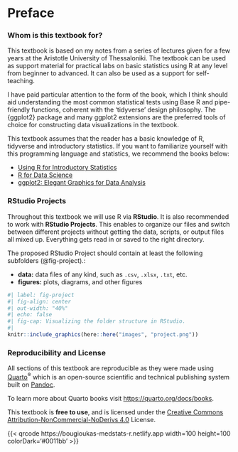 # Preface {.unnumbered}


### Whom is this textbook for?

This textbook is based on my notes from a series of lectures given for a few years at the Aristotle University of Thessaloniki.
The textbook can be used as support material for practical labs on basic statistics using R at any level from beginner to advanced. It can also be used as a support for self-teaching.

I have paid particular attention to the form of the book, which I think should aid understanding the most common statistical tests using Base R and pipe-friendly functions, coherent with the 'tidyverse' design philosophy. The {ggplot2} package and many ggplot2 extensions are the preferred tools of choice for constructing data visualizations in the textbook.

::: callout-tip
This textbook assumes that the reader has a basic knowledge of R, tidyverse and introductory statistics. If you want to familiarize yourself with this programming language and statistics, we recommend the books below:

-   [Using R for Introductory Statistics](https://www.routledge.com/Using-R-for-Introductory-Statistics/Verzani/p/book/9781466590731)
-   [R for Data Science](https://r4ds.had.co.nz/)
-   [ggplot2: Elegant Graphics for Data Analysis](https://ggplot2-book.org/)
:::


### RStudio Projects

Throughout this textbook we will use R via **RStudio**. It is also recommended to work with **RStudio Projects**. This enables to organize our files and switch between different projects without getting the data, scripts, or output files all mixed up. Everything gets read in or saved to the right directory.

The proposed RStudio Project should contain at least the following subfolders (@fig-project).:

-   **data:** data files of any kind, such as `.csv`, `.xlsx`, `.txt`, etc.
-   **figures:** plots, diagrams, and other figures


```r
#| label: fig-project
#| fig-align: center
#| out-width: "40%"
#| echo: false
#| fig-cap: Visualizing the folder structure in RStudio.
#| 
knitr::include_graphics(here::here("images", "project.png"))
```


### Reproducibility and License

All sections of this textbook are reproducible as they were made using [Quarto](https://quarto.org/)^®^ which is an open-source scientific and technical publishing system built on [Pandoc](https://pandoc.org/).

To learn more about Quarto books visit <https://quarto.org/docs/books>.

This textbook is **free to use**, and is licensed under the [Creative Commons Attribution-NonCommercial-NoDerivs 4.0](https://creativecommons.org/licenses/by-nc-nd/4.0/) License.

{{< qrcode https://bougioukas-medstats-r.netlify.app width=100 height=100 colorDark='#0011bb' >}}
